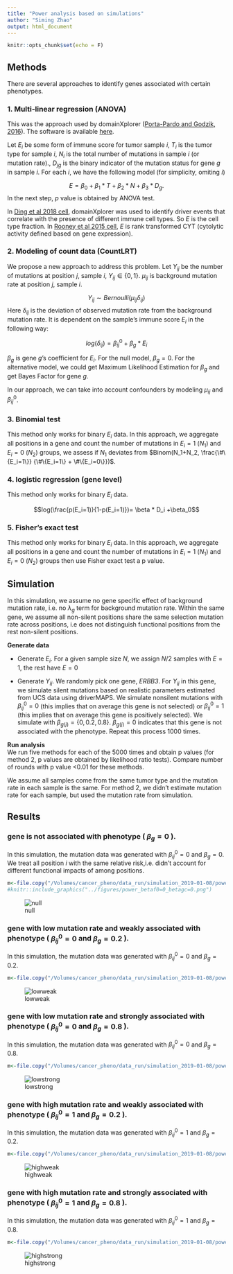 ```yaml
---
title: "Power analysis based on simulations"
author: "Siming Zhao"
output: html_document
---
```


```r
knitr::opts_chunk$set(echo = F)
```

## Methods
There are several approaches to identify genes associated with certain phenotypes. 

### 1. Multi-linear regression (ANOVA)
This was the approach used by domainXplorer ([Porta-Pardo and Godzik, 2016](http://cancerimmunolres.aacrjournals.org/content/early/2016/07/09/2326-6066.CIR-15-0233)). The software is available [here](https://github.com/eduardporta/domainXplorer).

Let $E_i$ be some form of immune score for tumor sample $i$, $T_i$ is the tumor type for sample $i$, $N_i$ is the total number of mutations in sample $i$ (or mutation rate)., $D_{jg}$ is the binary indicator of the mutation status for gene $g$ in sample $i$. For each $i$, we have the following model (for simplicity, omiting $i$)

 $$ E = \beta_0 + \beta_1 * T + \beta_2* N + \beta_3 *D_g. $$
In the next step, *p* value is obtained by ANOVA test. 

In [Ding et al 2018 cell](https://www.sciencedirect.com/science/article/pii/S0092867418303131?via%3Dihub), domainXplorer was used to identify driver events that correlate with the presence of different immune cell types. So $E$ is the cell type fraction. In [Rooney et al 2015 cell](https://www.sciencedirect.com/science/article/pii/S0092867414016390?via%3Dihub), $E$ is rank transformed CYT (cytolytic activity defined based on gene expression). 

### 2. Modeling of count data (CountLRT)
We propose a new approach to address this problem. Let $Y_{ij}$ be the number of mutations at position $j$, sample $i$, $Y_{ij} \in \{0,1\}$. $\mu_{ij}$ is background mutation rate at position $j$, sample $i$.

$$Y_{ij} \sim Bernoulli(\mu_{ij}\delta_{ij})$$
Here $\delta_{ij}$ is the deviation of observed mutation rate from the background mutation rate. It is dependent on the sample's immune score $E_i$ in the following way:

$$ log(\delta_{ij})=\beta_{ij}^0 + \beta_g*E_{i} $$

$\beta_g$ is gene $g$'s coefficient for $E_i$. For the null model, $\beta_g=0$. For the alternative model, we could get Maximum Likelihood Estimation for $\beta_g$ and get Bayes Factor for gene $g$. 

In our approach, we can take into account confounders by modeling $\mu_{ij}$ and $\beta_{ij}^0$. 

### 3. Binomial test
This method only works for binary $E_i$ data. In this approach, we aggregate all positions in a gene and count the number of mutations in $E_i=1$ ($N_1$) and $E_i=0$ ($N_2$) groups, we assess if $N_1$ deviates from $Binom(N_1+N_2, \frac{\#\{E_i=1\}} {\#\{E_i=1\} + \#\{E_i=0\}})$. 

### 4. logistic regression (gene level)
This method only works for binary $E_i$ data. 

$$log(\frac{p(E_i=1)}{1-p(E_i=1)})= \beta * D_i +\beta_0$$

### 5. Fisher's exact test
This method only works for binary $E_i$ data. In this approach, we aggregate all positions in a gene and count the number of mutations in $E_i=1$ ($N_1$) and $E_i=0$ ($N_2$) groups then use Fisher exact test a p value.

## Simulation

In this simulation, we assume no gene specific effect of background mutation rate, i.e. no $\lambda_g$ term for background mutation rate. Within the same gene, we assume all non-silent positions share the same selection mutation rate across positions, i.e does not distinguish functional positions from the rest non-silent positions.

**Generate data**  

* Generate $E_i$. For a given sample size $N$, we assign $N/2$ samples with $E=1$, the rest have $E=0$  

* Generate $Y_{ij}$. We randomly pick one gene, *ERBB3*. For $Y_{ij}$ in this gene, we simulate silent mutations based on realistic parameters estimated from UCS data using driverMAPS. We simulate nonsilent mutations with $\beta_{ij}^0=0$ (this implies that on average this gene is not selected) or $\beta_{ij}^0=1$ (this implies that on average this gene is positively selected). We simulate with $\beta_{g(j)}=\{0,0.2,0.8\}$. $\beta_{g(j)}=0$ indicates that this gene is not associated with the phenotype. Repeat this process 1000 times.

**Run analysis**  
We run five methods for each of the 5000 times and obtain p values (for method 2, p values are obtained by likelihood ratio tests). Compare number of rounds with p value <0.01 for these methods.

We assume all samples come from the same tumor type and the mutation rate in each sample is the same. For method 2, we didn't estimate mutation rate for each sample, but used the mutation rate from simulation. 

## Results
### gene is not associated with phenotype ( $\beta_g=0$ ).
In this simulation, the mutation data was generated with $\beta_{ij}^0=0$ and $\beta_g=0$. We treat all position $i$ with the same relative risk,i.e. didn't account for different functional impacts of among positions.

```r
m<-file.copy("/Volumes/cancer_pheno/data_run/simulation_2019-01-08/power_betaf0=0_betagc=0.png","figures/power_betaf0=0_betagc=0.png")
#knitr::include_graphics("../figures/power_betaf0=0_betagc=0.png")
```

![null](../figures/power_betaf0=0_betagc=0.png)

### gene with low mutation rate and weakly associated with phenotype ( $\beta_{ij}^0=0$ and $\beta_g=0.2$ ).
In this simulation, the mutation data was generated with $\beta_{ij}^0=0$ and $\beta_g=0.2$.

```r
m<-file.copy("/Volumes/cancer_pheno/data_run/simulation_2019-01-08/power_betaf0=0_betagc=0.2.png","figures/power_betaf0=0_betagc=0.2.png")
```
![lowweak](../figures/power_betaf0=0_betagc=0.2.png)

### gene with low mutation rate and strongly associated with phenotype ( $\beta_{ij}^0=0$ and $\beta_g=0.8$ ).
In this simulation, the mutation data was generated with $\beta_{ij}^0=0$ and $\beta_g=0.8$. 

```r
m<-file.copy("/Volumes/cancer_pheno/data_run/simulation_2019-01-08/power_betaf0=0_betagc=0.8.png","figures/power_betaf0=0_betagc=0.8.png")
```
![lowstrong](../figures/power_betaf0=0_betagc=0.8.png)

### gene with high mutation rate and weakly associated with phenotype ( $\beta_{ij}^0=1$ and $\beta_g=0.2$ ).
In this simulation, the mutation data was generated with $\beta_{ij}^0=1$ and $\beta_g=0.2$. 

```r
m<-file.copy("/Volumes/cancer_pheno/data_run/simulation_2019-01-08/power_betaf0=1_betagc=0.2.png","figures/power_betaf0=1_betagc=0.2.png")
```
![highweak](../figures/power_betaf0=1_betagc=0.2.png)

### gene with high mutation rate and strongly associated with phenotype ( $\beta_{ij}^0=1$ and $\beta_g=0.8$ ).
In this simulation, the mutation data was generated with $\beta_{ij}^0=1$ and $\beta_g=0.8$. 
```r
m<-file.copy("/Volumes/cancer_pheno/data_run/simulation_2019-01-08/power_betaf0=1_betagc=0.8.png","figures/power_betaf0=1_betagc=0.8.png")
```
![highstrong](../figures/power_betaf0=1_betagc=0.8.png)
